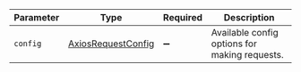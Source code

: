 | Parameter                                                    | Type                                                         | Required                                                     | Description                                                  |
| ------------------------------------------------------------ | ------------------------------------------------------------ | ------------------------------------------------------------ | ------------------------------------------------------------ |
| `config`                                                     | [AxiosRequestConfig](https://axios-http.com/docs/req_config) | :heavy_minus_sign:                                           | Available config options for making requests.                |

